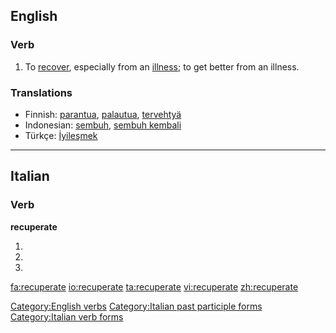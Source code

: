 ==English==

===Verb===
{{en-verb|recuperates|recuperating|recuperated}}

# To [[recover]], especially from an [[illness]]; to get better from an illness.

===Translations===
{{rfc-level|Translations at L3+ (AutoFormat would have corrected level of Translations)}}
*Finnish: [[parantua]], [[palautua]], [[tervehtyä]]
*Indonesian: [[sembuh]], [[sembuh kembali]]
*Türkçe: [[İyileşmek]]

[[Category:English verbs]]

----

==Italian==

===Verb===
'''recuperate'''

# {{form of|[[second-person|Second-person]] [[plural]] [[present tense]]|[[recuperare#Italian|recuperare]]|lang=Italian}}
# {{form of|Second-person plural [[imperative]]|recuperare#Italian|recuperare|lang=Italian}}
# {{form of|[[feminine|Feminine]] plural|[[recuperato]]}}

[[Category:Italian past participle forms]]
[[Category:Italian verb forms]]

[[fa:recuperate]]
[[io:recuperate]]
[[ta:recuperate]]
[[vi:recuperate]]
[[zh:recuperate]]